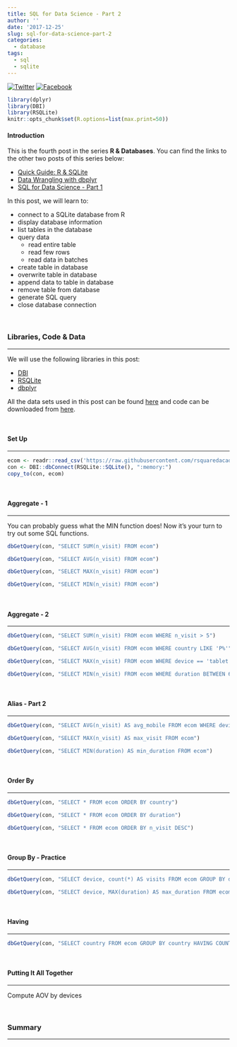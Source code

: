 ```yaml
---
title: SQL for Data Science - Part 2
author: ''
date: '2017-12-25'
slug: sql-for-data-science-part-2
categories:
  - database
tags:
  - sql
  - sqlite
---
```


[![Twitter](http://i.imgur.com/tXSoThF.png)](https://twitter.com/login?redirect_after_login=%2Fhome%3Fstatus)
[![Facebook](http://i.imgur.com/P3YfQoD.png)](https://www.facebook.com/sharer/sharer.php?u=)

```r
library(dplyr)
library(DBI)
library(RSQLite)
knitr::opts_chunk$set(R.options=list(max.print=50))
```

#### Introduction

This is the fourth post in the series **R & Databases**. You can find the links to the other two posts of this series below:

- [Quick Guide: R & SQLite](https://rsquaredacademy.github.io/blog/post/quick-guide-r-sqlite/)
- [Data Wrangling with dbplyr](https://rsquaredacademy.github.io/blog/post/data-wrangling-with-dbplyr)
- [SQL for Data Science - Part 1](https://rsquaredacademy.github.io/blog/post/sql-for-data-science-part-1)

In this post, we will learn to:

- connect to a SQLite database from R
- display database information
- list tables in the database
- query data 
    - read entire table
    - read few rows
    - read data in batches
- create table in database
- overwrite table in database
- append data to table in database
- remove table from database
- generate SQL query
- close database connection

<br>

### Libraries, Code & Data

<hr>

We will use the following libraries in this post:

- [DBI](http://readr.tidyverse.org/)
- [RSQLite](https://rstats-db.github.io/RSQLite/)
- [dbplyr](http://dbplyr.tidyverse.org/)

All the data sets used in this post can be found [here](https://github.com/rsquaredacademy/datasets) and code can be downloaded from [here](https://gist.github.com/rsquaredacademy/691dba8e13873c648bfdb91aba65d4d7).

<br>

#### Set Up

<hr>

```r
ecom <- readr::read_csv('https://raw.githubusercontent.com/rsquaredacademy/datasets/master/web.csv')
con <- DBI::dbConnect(RSQLite::SQLite(), ":memory:")
copy_to(con, ecom)
```

<br>

#### Aggregate - 1

<hr>

You can probably guess what the MIN function does! Now it's your turn to try out some SQL functions.

```r
dbGetQuery(con, "SELECT SUM(n_visit) FROM ecom")
```

```r
dbGetQuery(con, "SELECT AVG(n_visit) FROM ecom")
```

```r
dbGetQuery(con, "SELECT MAX(n_visit) FROM ecom")
```

```r
dbGetQuery(con, "SELECT MIN(n_visit) FROM ecom")
```

<br>

#### Aggregate - 2

<hr>

```r
dbGetQuery(con, "SELECT SUM(n_visit) FROM ecom WHERE n_visit > 5")
```

```r
dbGetQuery(con, "SELECT AVG(n_visit) FROM ecom WHERE country LIKE 'P%'")
```

```r
dbGetQuery(con, "SELECT MAX(n_visit) FROM ecom WHERE device == 'tablet'")
```

```r
dbGetQuery(con, "SELECT MIN(n_visit) FROM ecom WHERE duration BETWEEN 600 AND 900")
```

<br>

#### Alias - Part 2

<hr>

```r
dbGetQuery(con, "SELECT AVG(n_visit) AS avg_mobile FROM ecom WHERE device == 'mobile'")
```

```r
dbGetQuery(con, "SELECT MAX(n_visit) AS max_visit FROM ecom")
```

```r
dbGetQuery(con, "SELECT MIN(duration) AS min_duration FROM ecom")
```

<br>

#### Order By

<hr>

```r
dbGetQuery(con, "SELECT * FROM ecom ORDER BY country")
```

```r
dbGetQuery(con, "SELECT * FROM ecom ORDER BY duration")
```

```r
dbGetQuery(con, "SELECT * FROM ecom ORDER BY n_visit DESC")
```

<br>

#### Group By - Practice

<hr>

```r
dbGetQuery(con, "SELECT device, count(*) AS visits FROM ecom GROUP BY device ORDER by visits DESC ")
```

```r
dbGetQuery(con, "SELECT device, MAX(duration) AS max_duration FROM ecom GROUP BY device ORDER by max_duration DESC ")
```

<br>

#### Having

<hr>

```r
dbGetQuery(con, "SELECT country FROM ecom GROUP BY country HAVING COUNT(*) > 10")
```

<br>

#### Putting It All Together

<hr>

Compute AOV by devices

<br>

### Summary

<hr>

<br>

